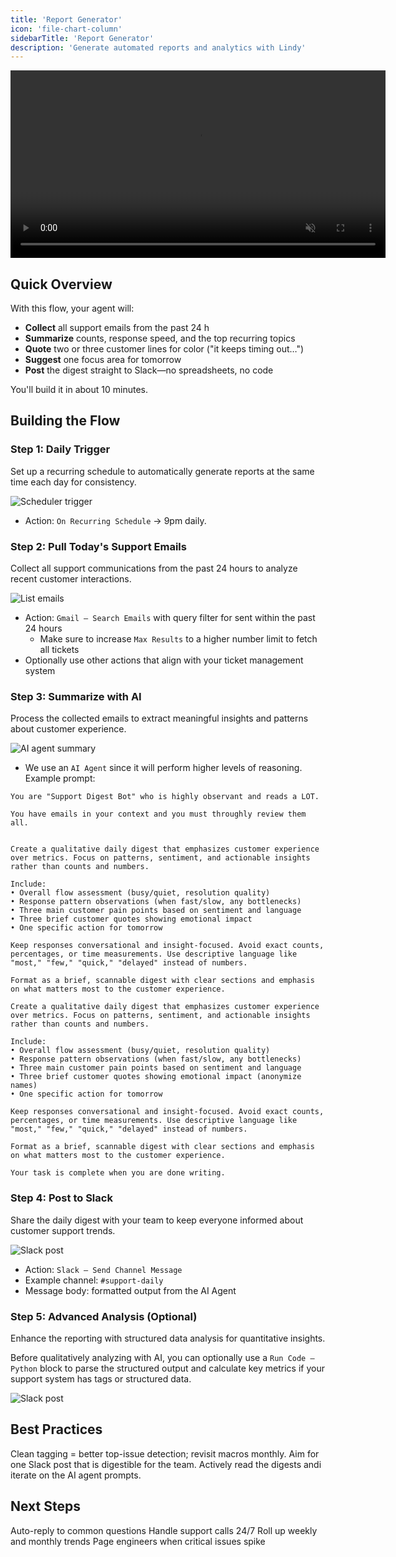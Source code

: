 ```yaml
---
title: 'Report Generator'
icon: 'file-chart-column'
sidebarTitle: 'Report Generator'
description: 'Generate automated reports and analytics with Lindy'
---
```


<div style={{ display: 'flex', justifyContent: 'center', margin: '2rem 0' }}>
  <div className="video-card">
    <video
      src="https://lindy-docs-content.nyc3.digitaloceanspaces.com/Human%20in%20Loop.mp4"
      width="600"
      autoPlay
      muted
      loop
      playsInline
      style={{ display: 'block', width: '100%', borderRadius: '16px' }}
    />
  </div>
</div>

## Quick Overview

With this flow, your agent will:

- **Collect** all support emails from the past 24 h  
- **Summarize** counts, response speed, and the top recurring topics  
- **Quote** two or three customer lines for color ("it keeps timing out…")  
- **Suggest** one focus area for tomorrow  
- **Post** the digest straight to Slack—no spreadsheets, no code

You'll build it in about 10 minutes.

## Building the Flow

### Step 1: Daily Trigger

Set up a recurring schedule to automatically generate reports at the same time each day for consistency.

<Frame>
  <img src="/lindy-brand-assets/report-generator-trigger.png" alt="Scheduler trigger" />
</Frame>

- Action: `On Recurring Schedule` → 9pm daily.

### Step 2: Pull Today's Support Emails

Collect all support communications from the past 24 hours to analyze recent customer interactions.

<Frame>
  <img src="/lindy-brand-assets/report-generator-search-email.png" alt="List emails" />
</Frame>

- Action: `Gmail – Search Emails` with query filter for sent within the past 24 hours
    - Make sure to increase `Max Results` to a higher number limit to fetch all tickets
- Optionally use other actions that align with your ticket management system

### Step 3: Summarize with AI

Process the collected emails to extract meaningful insights and patterns about customer experience.

<Frame>
  <img src="/lindy-brand-assets/generate-report-agent.png" alt="AI agent summary" />
</Frame>

- We use an `AI Agent` since it will perform higher levels of reasoning. Example prompt:

```
You are "Support Digest Bot" who is highly observant and reads a LOT. 

You have emails in your context and you must throughly review them all.


Create a qualitative daily digest that emphasizes customer experience over metrics. Focus on patterns, sentiment, and actionable insights rather than counts and numbers.

Include:
• Overall flow assessment (busy/quiet, resolution quality)
• Response pattern observations (when fast/slow, any bottlenecks)
• Three main customer pain points based on sentiment and language
• Three brief customer quotes showing emotional impact
• One specific action for tomorrow

Keep responses conversational and insight-focused. Avoid exact counts, percentages, or time measurements. Use descriptive language like "most," "few," "quick," "delayed" instead of numbers.

Format as a brief, scannable digest with clear sections and emphasis on what matters most to the customer experience.

Create a qualitative daily digest that emphasizes customer experience over metrics. Focus on patterns, sentiment, and actionable insights rather than counts and numbers.

Include:
• Overall flow assessment (busy/quiet, resolution quality)
• Response pattern observations (when fast/slow, any bottlenecks)
• Three main customer pain points based on sentiment and language
• Three brief customer quotes showing emotional impact (anonymize names)
• One specific action for tomorrow

Keep responses conversational and insight-focused. Avoid exact counts, percentages, or time measurements. Use descriptive language like "most," "few," "quick," "delayed" instead of numbers.

Format as a brief, scannable digest with clear sections and emphasis on what matters most to the customer experience.

Your task is complete when you are done writing.
```

### Step 4: Post to Slack

Share the daily digest with your team to keep everyone informed about customer support trends.

<Frame>
  <img src="/lindy-brand-assets/generate-report-slack.png" alt="Slack post" />
</Frame>

- Action: `Slack – Send Channel Message`  
- Example channel: `#support-daily`  
- Message body: formatted output from the AI Agent

### Step 5: Advanced Analysis (Optional)

Enhance the reporting with structured data analysis for quantitative insights.

Before qualitatively analyzing with AI, you can optionally use a `Run Code – Python` block to parse the structured output and calculate key metrics if your support system has tags or structured data.

<Frame>
  <img src="/lindy-brand-assets/generate-report-code.png" alt="Slack post" />
</Frame>

## Best Practices

<AccordionGroup>
  <Accordion title="Tag Consistently">
    Clean tagging = better top-issue detection; revisit macros monthly.
  </Accordion>
  
  <Accordion title="Keep It Brief">
    Aim for one Slack post that is digestible for the team.
  </Accordion>
  
  <Accordion title="Iterate on Output">
    Actively read the digests andi iterate on the AI agent prompts.
  </Accordion>
</AccordionGroup>

## Next Steps

<CardGroup cols={2}>
  <Card title="Smart Support Email" href="/tutorials/smart-support" icon="life-ring">
    Auto-reply to common questions
  </Card>
  <Card title="Inbound Call Bot" href="/tutorials/inbound-calling" icon="phone">
    Handle support calls 24/7
  </Card>
  <Card title="Support Insights" href="/tutorials/support-insights" icon="chart-line">
    Roll up weekly and monthly trends
  </Card>
  <Card title="Escalation Bot" href="/tutorials/escalation-bot" icon="bell">
    Page engineers when critical issues spike
  </Card>
</CardGroup>